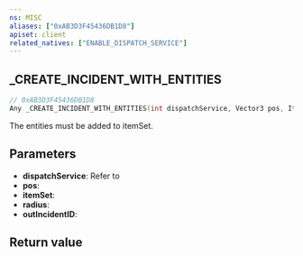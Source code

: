 ```yaml
---
ns: MISC
aliases: ["0xAB3D3F45436DB1D8"]
apiset: client
related_natives: ["ENABLE_DISPATCH_SERVICE"]
---
```

## _CREATE_INCIDENT_WITH_ENTITIES

```c
// 0xAB3D3F45436DB1D8
Any _CREATE_INCIDENT_WITH_ENTITIES(int dispatchService, Vector3 pos, ItemSet itemSet, float radius, int* outIncidentID);
```

The entities must be added to itemSet.

## Parameters
* **dispatchService**: Refer to <EmbeddedEnum name="eDispatchService" />
* **pos**:
* **itemSet**:
* **radius**:
* **outIncidentID**:

## Return value